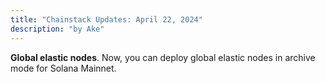 ```yaml
---
title: "Chainstack Updates: April 22, 2024"
description: "by Ake"
---
```

**Global elastic nodes**. Now, you can deploy global elastic nodes in archive mode for Solana Mainnet.
